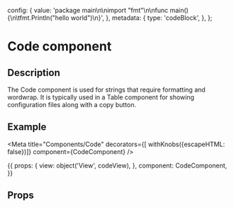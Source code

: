

  config: {
    value:
      'package main\n\nimport "fmt"\n\nfunc main() {\n\tfmt.Println("hello world")\n}',
  },
  metadata: {
    type: 'codeBlock',
  },
};

<h1>Code component</h1>
<h2>Description</h2>

<p>The Code component is used for strings that require formatting and wordwrap. It is typically used in a Table component for showing configuration files along with a copy button.</p>
<h2>Example</h2>

<Meta title="Components/Code" decorators={[ withKnobs({escapeHTML: false})]} component={CodeComponent} />

<Preview withToolbar>
  <Story name="Code component" parameters={{ docs: codeDocs }} height="250px" >
  {{
      props: {
        view: object('View', codeView),
      },
      component: CodeComponent,
      }}
  </Story>
</Preview>

<h2>Props</h2>
<Props of={CodeComponent} />
